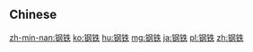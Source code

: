 {{also|鋼鐵}}
==Chinese==
{{zh-see|鋼鐵}}

[[zh-min-nan:钢铁]]
[[ko:钢铁]]
[[hu:钢铁]]
[[mg:钢铁]]
[[ja:钢铁]]
[[pl:钢铁]]
[[zh:钢铁]]